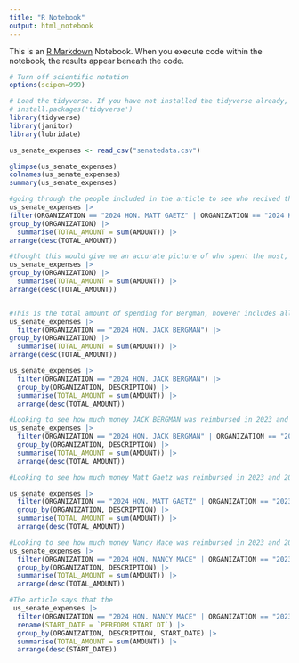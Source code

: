 ```yaml
---
title: "R Notebook"
output: html_notebook
---
```


This is an [R Markdown](http://rmarkdown.rstudio.com) Notebook. When you execute code within the notebook, the results appear beneath the code. 

```r
# Turn off scientific notation
options(scipen=999)

# Load the tidyverse. If you have not installed the tidyverse already, remove the # from the next line and run it first.  
# install.packages('tidyverse')
library(tidyverse)
library(janitor)
library(lubridate)

```

```r

us_senate_expenses <- read_csv("senatedata.csv")


```
```r

glimpse(us_senate_expenses)
colnames(us_senate_expenses)
summary(us_senate_expenses)


```

```r
#going through the people included in the article to see who recived the most compinsation. 
us_senate_expenses |>
filter(ORGANIZATION == "2024 HON. MATT GAETZ" | ORGANIZATION == "2024 HON. NANCY PELOSI" |ORGANIZATION == "2024 HON. NANCY MACE" ) |>
group_by(ORGANIZATION) |> 
  summarise(TOTAL_AMOUNT = sum(AMOUNT)) |>
arrange(desc(TOTAL_AMOUNT))


```
```r
#thought this would give me an accurate picture of who spent the most, but it included too many FISCAL YEAR totals. (to note the first Rep. to come up is 2024 SHRI THANEDAR)
us_senate_expenses |>
group_by(ORGANIZATION) |> 
  summarise(TOTAL_AMOUNT = sum(AMOUNT)) |>
arrange(desc(TOTAL_AMOUNT))



```

```r
#This is the total amount of spending for Bergman, however includes all the salaries of his staff. Question: Whats franked mail?
us_senate_expenses |>
  filter(ORGANIZATION == "2024 HON. JACK BERGMAN") |>
group_by(ORGANIZATION) |> 
  summarise(TOTAL_AMOUNT = sum(AMOUNT)) |>
arrange(desc(TOTAL_AMOUNT))
```
```r
us_senate_expenses |>
  filter(ORGANIZATION == "2024 HON. JACK BERGMAN") |>
  group_by(ORGANIZATION, DESCRIPTION) |> 
  summarise(TOTAL_AMOUNT = sum(AMOUNT)) |>
  arrange(desc(TOTAL_AMOUNT))
```
```r
#Looking to see how much money JACK BERGMAN was reimbursed in 2023 and 2024. Not adding up to the total stated by the NYT article, "He was reimbursed more than $32,000 for lodging and nearly $12,000 for meals in 2023" This data says 29066.44 for lodging and 2766.37 for meals. 
us_senate_expenses |>
  filter(ORGANIZATION == "2024 HON. JACK BERGMAN" | ORGANIZATION == "2023 HON. JACK BERGMAN") |>
  group_by(ORGANIZATION, DESCRIPTION) |> 
  summarise(TOTAL_AMOUNT = sum(AMOUNT)) |>
  arrange(desc(TOTAL_AMOUNT))
```
```r
#Looking to see how much money Matt Gaetz was reimbursed in 2023 and 2024. Not adding up to the total stated by the NYT article, "$30,000 in lodging expenses and more than $11,000 for meals." This data says 9829.90 for lodging and 2674.18 for meals. 

us_senate_expenses |>
  filter(ORGANIZATION == "2024 HON. MATT GAETZ" | ORGANIZATION == "2023 HON. MATT GAETZ") |>
  group_by(ORGANIZATION, DESCRIPTION) |> 
  summarise(TOTAL_AMOUNT = sum(AMOUNT)) |>
  arrange(desc(TOTAL_AMOUNT))
```

```r
#Looking to see how much money Nancy Mace was reimbursed in 2023 and 2024. Not adding up to the total stated by the NYT article, "He was reimbursed more than $27,000 for lodging. 
us_senate_expenses |>
  filter(ORGANIZATION == "2024 HON. NANCY MACE" | ORGANIZATION == "2023 HON. NANCY MACE") |>
  group_by(ORGANIZATION, DESCRIPTION) |> 
  summarise(TOTAL_AMOUNT = sum(AMOUNT)) |>
  arrange(desc(TOTAL_AMOUNT))
```
```r
#The article says that the 
 us_senate_expenses |>
  filter(ORGANIZATION == "2024 HON. NANCY MACE" | ORGANIZATION == "2023 HON. NANCY MACE") |>
  rename(START_DATE = `PERFORM START DT`) |>
  group_by(ORGANIZATION, DESCRIPTION, START_DATE) |> 
  summarise(TOTAL_AMOUNT = sum(AMOUNT)) |>
  arrange(desc(START_DATE))
```
